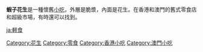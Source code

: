 {{noteTA
|1=zh-cn:小吃; zh-hk:小食;zh-mo:小食; zh-tw:小吃;
}}


{{unreferenced|time=2011-09-10T13:57:37+00:00}}
'''蝦子花生'''是一種懷舊[[小吃|小吃]]，外層是脆漿，內面是花生。在香港和澳門的舊式零食店和超級市場，有時還可以找到。

{{food-stub}}

[[Category:花生|Category:花生]]
[[Category:零食|Category:零食]]
[[Category:香港小吃|Category:香港小吃]]
[[Category:澳門小吃|Category:澳門小吃]]

[[ja:軽食|ja:軽食]]